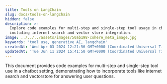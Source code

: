 ```yaml
---
title: Tools on LangChain
slug: docs/tools-on-langchain
hidden: false
description: >-
  Explore code examples for multi-step and single-step tool usage in chatbots,
  including internet search and vector store integration.
image: ../../../assets/images/50ab198-cohere_meta_image.jpg
keywords: 'tool use, generative AI, langchain'
createdAt: 'Wed Apr 03 2024 12:21:56 GMT+0000 (Coordinated Universal Time)'
updatedAt: 'Tue Jun 11 2024 15:41:50 GMT+0000 (Coordinated Universal Time)'
---
```

This document provides code examples for multi-step and single-step tool use in a chatbot setting, demonstrating how to incorporate tools like internet search and vectorstore for answering user questions.

